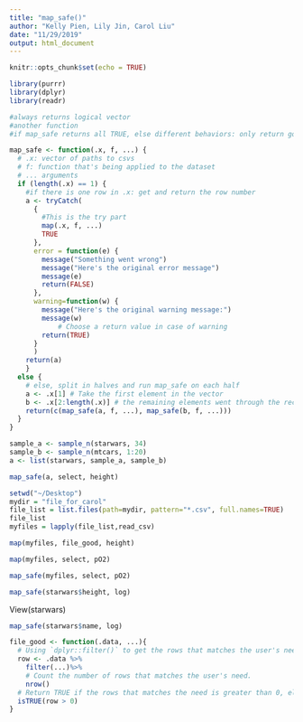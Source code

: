 ```yaml
---
title: "map_safe()"
author: "Kelly Pien, Lily Jin, Carol Liu"
date: "11/29/2019"
output: html_document
---
```


```r
knitr::opts_chunk$set(echo = TRUE)
```

```r
library(purrr)
library(dplyr)
library(readr)
```

```r
#always returns logical vector
#another function
#if map_safe returns all TRUE, else different behaviors: only return good results

map_safe <- function(.x, f, ...) {
  # .x: vector of paths to csvs
  # f: function that's being applied to the dataset
  # ... arguments
  if (length(.x) == 1) {
    #if there is one row in .x: get and return the row number
    a <- tryCatch(
      {
        #This is the try part
        map(.x, f, ...)
        TRUE
      },
      error = function(e) {
        message("Something went wrong")
        message("Here's the original error message")
        message(e)
        return(FALSE)
      },
      warning=function(w) {
        message("Here's the original warning message:")
        message(w)
            # Choose a return value in case of warning
        return(TRUE)
      }
      )
    return(a)
    }
  else {
    # else, split in halves and run map_safe on each half
    a <- .x[1] # Take the first element in the vector
    b <- .x[2:length(.x)] # the remaining elements went through the recursion again
    return(c(map_safe(a, f, ...), map_safe(b, f, ...)))
  }
}
```

```r
sample_a <- sample_n(starwars, 34)
sample_b <- sample_n(mtcars, 1:20)
a <- list(starwars, sample_a, sample_b)
```


```r
map_safe(a, select, height)
```

```r
setwd("~/Desktop")
mydir = "file_for_carol"
file_list = list.files(path=mydir, pattern="*.csv", full.names=TRUE)
file_list
myfiles = lapply(file_list,read_csv)
```

```r
map(myfiles, file_good, height)
```

```r
map(myfiles, select, pO2)
```

```r
map_safe(myfiles, select, pO2)
```

```r
map_safe(starwars$height, log)
```
View(starwars)

```r
map_safe(starwars$name, log)
````


```r
file_good <- function(.data, ...){
  # Using `dplyr::filter()` to get the rows that matches the user's need and store them into row.
  row <- .data %>%
    filter(...)%>%
    # Count the number of rows that matches the user's need.
    nrow()
  # Return TRUE if the rows that matches the need is greater than 0, else return FALSE
  isTRUE(row > 0)
}
```

